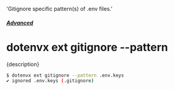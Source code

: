   'Gitignore specific pattern(s) of .env files.'

##### [Advanced](/docs/advanced)
# dotenvx ext gitignore --pattern

<p className="lead">{description}</p>

```sh
$ dotenvx ext gitignore --pattern .env.keys
✔ ignored .env.keys (.gitignore)
```
